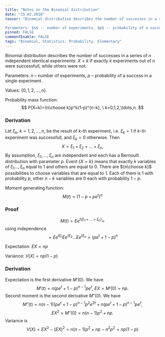 ```yaml
---
title: "Notes on the Binomial distribution"
date: "15.02.2018"
teaser: "Binomial distribution describes the number of successes in a series of $n$ independent identical experiments: $X=k$ if exactly $k$ experiments out of $n$ were successfull, while others were not.

Parameters: $n$ -- number of experiments, $p$ -- probability of a success in a single experiment."
pinned: FALSE
commentEnable: FALSE
tags: "Binomial, Statistics, Probability, Elementary"
---
```


Binomial distribution describes the number of successes in a series of $n$ independent identical experiments: $X=k$ if exactly $k$ experiments out of $n$ were successfull, while others were not.

Parameters: $n$ -- number of experiments, $p$ -- probability of a success in a single experiment.

Values: $\{0,1,2,\ldots,n\}.$

Probability mass function:
$$
P(X=k)={n\choose k}p^k(1-p)^{n-k}, \ k=0,1,2,\ldots,n.
$$

### Derivation

Let $\xi_k,$ $k=1,2,\ldots,n,$  be the result of $k$-th experiment, i.e. $\xi_k=1$ if $k$-th experiment was successfull, and $\xi_k=0$ otherwise. Then 
$$
X=\xi_1+\xi_2+\ldots+\xi_n,
$$
By assumption, $\xi_1,\ldots,\xi_n$ are independent and each has a  Bernoulli distribution with parameter $p.$ Event $\{X=k\}$  means that exactly $k$ variables of $\xi_1\ldots,\xi_n$ equal to $1$ and others are equal to $0.$ There are ${n\choose k}$ possibilities to choose variables that are equal to $1.$ Each of them is $1$ with probability $p,$ other $n-k$ variables are $0$ each with probability $1-p.$


Moment generating function:
$$
M(t)=(1-p+pe^t)^n
$$


### Proof

$$
M(t)=Ee^{t(\xi_1+\ldots+\xi_n)}=
$$
using independence
$$
=Ee^{t\xi_1}Ee^{t\xi_2}\ldots Ee^{t\xi_n}=(pe^t+1-p)^n
$$


Expectation: $EX=np$

Variance: $V(X)=np(1-p)$

### Derivation

Expectation is the first derivative $M'(0).$ We have 
$$
M'(t)=n(pe^t+1-p)^{n-1}pe^t, \ EX=M'(0)=np.
$$
Second moment is the second derivative $M''(0).$ We have 
$$
M''(t)=n(n-1)(pe^t+1-p)^{n-1}p^2e^{2t}+n(pe^t+1-p)^{n-1}pe^t, $$
$$
 EX^2=M''(0)=n(n-1)p^2+np.
$$
Variance is 
$$
V(X)=EX^2-(EX)^2=n(n-1)p^2+np-n^2p^2=np(1-p)
$$


